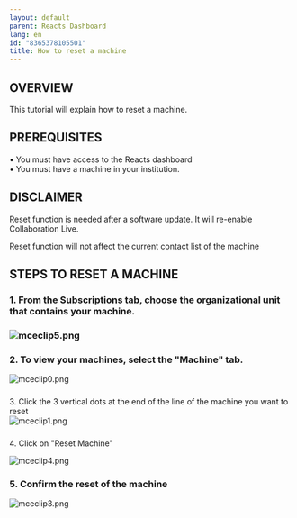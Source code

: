 ```yaml
---
layout: default
parent: Reacts Dashboard
lang: en
id: "8365378105501"
title: How to reset a machine
---
```

OVERVIEW
--------

This tutorial will explain how to reset a machine.

  
PREREQUISITES
----------------

• You must have access to the Reacts dashboard  
• You must have a machine in your institution.

DISCLAIMER
----------

Reset function is needed after a software update. It will re-enable Collaboration Live.

Reset function will not affect the current contact list of the machine

STEPS TO RESET A MACHINE
------------------------

### 1\. From the Subscriptions tab, choose the organizational unit that contains your machine.

### ![mceclip5.png](@assets/attachments/8365842004893)

### 2\. To view your machines, select the "Machine" tab.

![mceclip0.png](@assets/attachments/8365320824093)

###   
3\. Click the 3 vertical dots at the end of the line of the machine you want to reset  
![mceclip1.png](@assets/attachments/8365372369181)

###   
4\. Click on "Reset Machine"

![mceclip4.png](@assets/attachments/8365377322653)

### 5\. Confirm the reset of the machine

![mceclip3.png](@assets/attachments/8365376061853)


